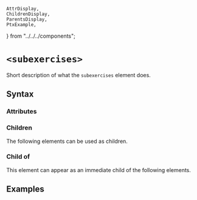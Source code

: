     AttrDisplay,
    ChildrenDisplay,
    ParentsDisplay,
    PtxExample,
} from "../../../components";

# `<subexercises>`

Short description of what the `subexercises` element does.

## Syntax

### Attributes

<AttrDisplay name="subexercises" />

### Children

The following elements can be used as children.

<ChildrenDisplay name="subexercises" />

### Child of

This element can appear as an immediate child of the following elements.

<ParentsDisplay name="subexercises" />

## Examples

    